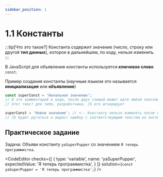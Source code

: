 ```yaml
---
sidebar_position: 1
---
```



# 1.1 Константы

:::tip[Что это такое?]
Константа содержит значение (число, строку или другой __тип данных__), которое в дальнейшем, по коду, нельзя изменить.
:::

В JavaScript для объявления константы используется __ключевое слово__ `const`.

Пример создания константы (научным языком это называется __инициализация__ или __объявление__)

```javascript
const superConst = 'Начальное значение';
// А это комментарий в коде, после двух слешей может идти любой поясняющий текст
// Этот текст для тебя, разработчика, JS его игнорирует

superConst = 'Новое значение'; // <-- Константу нельзя изменять после инициализации
// JS будет ругаться и выдаст ошибку с соответствующим текстом на английском языке
```

## Практическое задание
Задача: Объяви константу `yaSuperPupper` со значением `Я теперь программистка`.

<CodeEditor checks={[ { type: 'variable', name: 'yaSuperPupper', expectedValue: 'Я теперь программистка', } ]} solution={`const yaSuperPupper = 'Я теперь программистка';`} />
